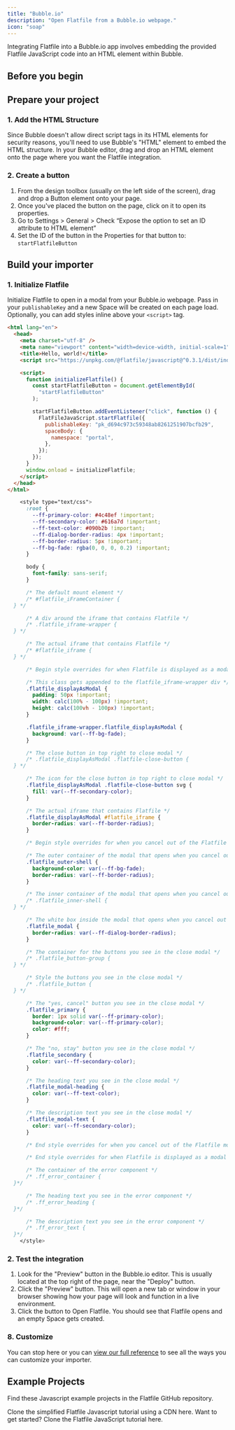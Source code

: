 ```yaml
---
title: "Bubble.io"
description: "Open Flatfile from a Bubble.io webpage."
icon: "soap"
---
```


<Snippet file="shared/dxpbanner.mdx" />

Integrating Flatfile into a Bubble.io app involves embedding the provided Flatfile JavaScript code into an HTML element within Bubble.

## Before you begin

<Snippet file="shared/pk_needed.mdx" />

## Prepare your project

### 1. Add the HTML Structure

Since Bubble doesn't allow direct script tags in its HTML elements for security reasons, you'll need to use Bubble's "HTML" element to embed the HTML structure. In your Bubble editor, drag and drop an HTML element onto the page where you want the Flatfile integration.

### 2. Create a button

1. From the design toolbox (usually on the left side of the screen), drag and drop a Button element onto your page.
2. Once you've placed the button on the page, click on it to open its properties.
3. Go to Settings > General > Check “Expose the option to set an ID attribute to HTML element”
4. Set the ID of the button in the Properties for that button to: `startFlatfileButton`

## Build your importer

### 1. Initialize Flatfile

Initialize Flatfile to open in a modal from your Bubble.io webpage. Pass in your `publishableKey` and a new Space will be created on each page load. Optionally, you can add styles inline above your `<script>` tag.

<CodeGroup>

```html <html>
<html lang="en">
  <head>
    <meta charset="utf-8" />
    <meta name="viewport" content="width=device-width, initial-scale=1" />
    <title>Hello, world!</title>
    <script src="https://unpkg.com/@flatfile/javascript@^0.3.1/dist/index.js"></script>

    <script>
      function initializeFlatfile() {
        const startFlatfileButton = document.getElementById(
          "startFlatfileButton"
        );

        startFlatfileButton.addEventListener("click", function () {
          FlatFileJavaScript.startFlatfile({
            publishableKey: "pk_d694c973c59348ab8261251907bcfb29",
            spaceBody: {
              namespace: "portal",
            },
          });
        });
      }
      window.onload = initializeFlatfile;
    </script>
  </head>
</html>
```

```css <style>
    <style type="text/css">
      :root {
        --ff-primary-color: #4c48ef !important;
        --ff-secondary-color: #616a7d !important;
        --ff-text-color: #090b2b !important;
        --ff-dialog-border-radius: 4px !important;
        --ff-border-radius: 5px !important;
        --ff-bg-fade: rgba(0, 0, 0, 0.2) !important;
      }

      body {
        font-family: sans-serif;
      }

      /* The default mount element */
      /* #flatfile_iFrameContainer {
  } */

      /* A div around the iframe that contains Flatfile */
      /* .flatfile_iframe-wrapper {
  } */

      /* The actual iframe that contains Flatfile */
      /* #flatfile_iframe {
  } */

      /* Begin style overrides for when Flatfile is displayed as a modal */

      /* This class gets appended to the flatfile_iframe-wrapper div */
      .flatfile_displayAsModal {
        padding: 50px !important;
        width: calc(100% - 100px) !important;
        height: calc(100vh - 100px) !important;
      }

      .flatfile_iframe-wrapper.flatfile_displayAsModal {
        background: var(--ff-bg-fade);
      }

      /* The close button in top right to close modal */
      /* .flatfile_displayAsModal .flatfile-close-button {
  } */

      /* The icon for the close button in top right to close modal */
      .flatfile_displayAsModal .flatfile-close-button svg {
        fill: var(--ff-secondary-color);
      }

      /* The actual iframe that contains Flatfile */
      .flatfile_displayAsModal #flatfile_iframe {
        border-radius: var(--ff-border-radius);
      }

      /* Begin style overrides for when you cancel out of the Flatfile modal */

      /* The outer container of the modal that opens when you cancel out of Flatfile */
      .flatfile_outer-shell {
        background-color: var(--ff-bg-fade);
        border-radius: var(--ff-border-radius);
      }

      /* The inner container of the modal that opens when you cancel out of Flatfile */
      /* .flatfile_inner-shell {
  } */

      /* The white box inside the modal that opens when you cancel out of Flatfile */
      .flatfile_modal {
        border-radius: var(--ff-dialog-border-radius);
      }

      /* The container for the buttons you see in the close modal */
      /* .flatfile_button-group {
  } */

      /* Style the buttons you see in the close modal */
      /* .flatfile_button {
  } */

      /* The "yes, cancel" button you see in the close modal */
      .flatfile_primary {
        border: 1px solid var(--ff-primary-color);
        background-color: var(--ff-primary-color);
        color: #fff;
      }

      /* The "no, stay" button you see in the close modal */
      .flatfile_secondary {
        color: var(--ff-secondary-color);
      }

      /* The heading text you see in the close modal */
      .flatfile_modal-heading {
        color: var(--ff-text-color);
      }

      /* The description text you see in the close modal */
      .flatfile_modal-text {
        color: var(--ff-secondary-color);
      }

      /* End style overrides for when you cancel out of the Flatfile modal */

      /* End style overrides for when Flatfile is displayed as a modal */

      /* The container of the error component */
      /* .ff_error_container {
  }*/

      /* The heading text you see in the error component */
      /* .ff_error_heading {
  }*/

      /* The description text you see in the error component */
      /* .ff_error_text {
  }*/
    </style>
```

</CodeGroup>

### 2. Test the integration

1. Look for the "Preview" button in the Bubble.io editor. This is usually located at the top right of the page, near the "Deploy" button.
2. Click the "Preview" button. This will open a new tab or window in your browser showing how your page will look and function in a live environment.
3. Click the button to Open Flatfile. You should see that Flatfile opens and an empty Space gets created.

<Snippet file="shared/embedded_listener_quickstart_bubble.mdx" />

### 8. Customize

You can stop here or you can [view our full reference](../apps/embedding/reference/common) to see all the ways you can customize your importer.

## Example Projects

Find these Javascript example projects in the Flatfile GitHub repository.

<CardGroup cols={2}>
  <Card
    title="create-flatfile-javascript-simplified"
    icon="js"
    href="https://github.com/FlatFilers/create-flatfile-javascript-simplified"
  >
    Clone the simplified Flatfile Javascript tutorial using a CDN here.
  </Card>
  <Card
    title="create-flatfile-javascript"
    icon="js"
    href="https://github.com/FlatFilers/create-flatfile-javascript"
  >
    Want to get started? Clone the Flatfile JavaScript tutorial here.
  </Card>
</CardGroup>
